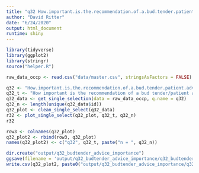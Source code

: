 ```yaml
---
title: "q32 How.important.is.the.recommendation.of.a.bud.tender.patient.advocate.when.making.your.cannabis.selection."
author: "David Ritter"
date: "6/24/2020"
output: html_document
runtime: shiny
---
```


```r
library(tidyverse)
library(ggplot2)
library(stringr)
source("helper.R")
```

```r
raw_data_occp <- read.csv("data/master.csv", stringsAsFactors = FALSE)
```

```r
q32 <- "How.important.is.the.recommendation.of.a.bud.tender.patient.advocate.when.making.your.cannabis.selection."
q32_t <- "How important is the recommendation of a bud tender/patient advocate when making your cannabis selection?"
q32_data <- get_single_selection(data = raw_data_occp, q.name = q32)
q32_n <- length(unique(q32_data$id))
q32_plot <- clean_single_select(q32_data)
r32 <- plot_single_select(q32_plot, q32_t, q32_n)
r32
```

```r
row3 <- colnames(q32_plot)
q32_plot2 <- rbind(row3, q32_plot)
names(q32_plot2) <- c("q32", q32_t, paste("n = ", q32_n))
```

```r
dir.create("output/q32_budtender_advice_importance")
ggsave(filename = 'output/q32_budtender_advice_importance/q32_budtender_advice_importance.png', plot = r32, device = 'png')
write.csv(q32_plot2, paste0("output/q32_budtender_advice_importance/q32_budtender_advice_importance_", q32_n,".csv"), row.names=F)
```



